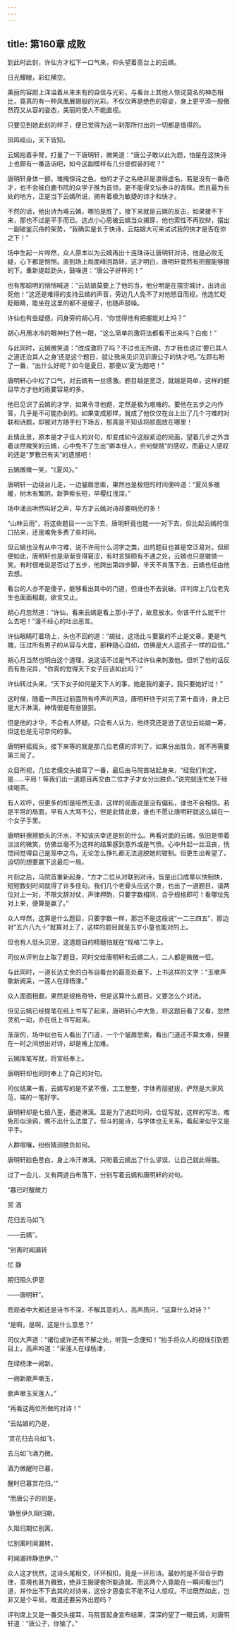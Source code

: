 ```yaml
---
---
---
```

title: 第160章 成败
---





到此时此刻，许仙方才松下一口气来，仰头望着高台上的云嫣。

日光耀眼，彩虹横空。

美丽的容颜上洋溢着从来未有的自信与光彩，与看台上其他人惊诧莫名的神态相比，竟真的有一种凤凰展翅般的光彩。不仅仅再是绝色的容姿，身上更平添一股傲然而又从容的姿态，美丽的使人不能直视。

只要见到她此刻的样子，便已觉得为这一刹那所付出的一切都是值得的。

凤鸣岐山，天下皆知。

云嫣抱着手臂，打量了一下唐明轩，微笑道：“唐公子敢以此为题，怕是在这快诗上也颇有一番造诣吧，如今这副模样有几分是假装的呢？”

唐明轩身体一颤，难掩惊诧之色。他的才子之名绝非是浪得虚名，若是没有一番奇才，也不会被白鹿书院的众学子推为首领，更不能得文坛泰斗的青睐。而且最为长处的地方，正是当下云嫣所说，拥有着极为敏捷的诗才和快才。

不然的话，他出诗为难云嫣，哪怕是胜了，接下来就是云嫣的反击，如果接不下来，那也不过是平手而已。这点小心思被云嫣当众揭穿，他也索性不再狡辩，摆出一副破釜沉舟的架势，“我确实是长于快诗，云姑娘大可来试试我的快才是否在你之下！”

场中生起一片哗然，众人原本以为云嫣再出十连珠诗让唐明轩对诗，他是必败无疑，心下都是恻恻。直到场上局面峰回路转，这才明白，唐明轩竟然有把握能够接的下。重新提起劲头，鼓噪道：“唐公子好样的！”

也有那聪明的悄悄喊道：“云姑娘莫要上了他的当，他分明是在摆空城计，出诗出死他！”这还是难得的支持云嫣的声音，旁边几人免不了对他怒目而视，他连忙眨眨眼睛，能坐在这里的都不是傻子，也随声鼓噪。

许仙也有些疑惑，问身旁的胡心月，“你觉得他有把握能对上吗？”

胡心月用冰冷的眼神扫了他一眼，“这么简单的激将法都看不出来吗？白痴！”

与此同时，云嫣微笑道：“改成激将了吗？不过也无所谓，方才我也说过‘要已其人之道还治其人之身’还是这个题目，就让我来见识见识唐公子的快才吧。”左顾右盼了一番，“出什么好呢？如今是夏日，那便以‘夏’为题吧！”

唐明轩心中松了口气，对云嫣有一丝感激。题目越是宽泛，就越是简单，这样的题目毕方才他的雨要容易的多。

他已见识了云嫣的才学，如果令寻他题，定然是极为艰难的。要他在五步之内作答，几乎是不可能办到的。如果变成那样，就成了他仅仅在台上出了几个刁难的对联和诗题，却被对方随手扫下场去，那真是不知该将颜面放在哪里！

此情此景，原本是才子佳人的对句，却变成如今这般紧迫的局面，望着几步之外含着淡然微笑的云嫣，心中免不了生出“卿本佳人，奈何做贼”的感叹，而最让人感叹的还是“罗敷已有夫”的遗憾吧！

云嫣微微一笑，“《夏风》。”

唐明轩一边绕台儿走，一边皱眉思索，果然也是极短的时间便吟道：“夏风多暖暖，树木有繁阴。新笋紫长短，早樱红浅深。”

场中涌出哄然叫好之声，毕方才云嫣对诗却要响亮的多！

“山林云雨”，将这些题目一一出下去，唐明轩竟也能一一对下去，但比起云嫣的信口拈来，还是难免多费了些时间。

但云嫣也没有从中刁难，说不许用什么词字之类，出的题目也甚是空泛易对。但即便如此，唐明轩也是渐渐变得窘涩，有时言辞颇有不通之处，云嫣也只是徽做一笑。有时很难说是否过了五步，他跨出第四步脚，半天不肯落下去，云嫣也任由他去想。

看台的人亦不是傻子，能够看出其中的门道，但谁也不去说破。评判席上几位老先生也面面相觑，欲言又止。

胡心月忽然道：“许仙，看来云嫣是看上那小子了，故意放水。你该干什么就干什么去吧！”漫不经心的吐出恶言。

许仙眼睛盯着场上，头也不回的道：“胡扯，这场比斗要赢的不止是文章，更是气魄，压过所有男子的从容与大度，那种随心自如，仿佛是大人逗孩子一样的自信。”

胡心月当然也明白这个道理，说这话不过是气不过许仙来刺激他。但听了他的话反而有些诧异，“你真的觉得天下女子应该如此吗？”

许仙转过头来，“天下女子如何是天下人的事，她是我的妻子，我只要她好过！”

这时候，随着一声压过前面所有呼声的声浪，唐明轩终于对完了第十首诗，身上已是大汗淋漓，神情很是有些狼狈。

但是他的才华，不会有人怀疑。只会有人认为，他终究还是逊了这位云姑娘一筹，但这也是无可奈何的事。

唐明轩摇摇头，接下来等的就是那几位老儒的评判了。如果分出胜负，就不再需要第三局了。

众目所视，几位老儒交头接耳了一番，最后由马院首站起身来，“经我们判定，是……平局！等我们出一道题目再交由二位才子才女分出胜负。”说完就连忙坐下继续喝茶。

有人欢呼，但更多的却是哑然无语，这样的局面说是没有偏私，谁也不会相信。若是平常的局面，早有人大骂不公，但是此情此景，谁也不愿让唐明轩就这么输在一个女子手里。

唐明轩擦擦额头的汗水，不知该庆幸还是别的什么。再看对面的云嫣，依旧是带着淡淡的微笑，仿佛丝毫不为这样的结果感到意外或是气愤。心中升起一丝沮丧，恍惚间觉得自己是笼中之鸟，无论怎么挣扎都无法逃脱她的钳制。但更生出希望了，迫切的想要嬴下这最后一局。

片刻之后，马院首重新起身，“方才二位从对联到对诗，皆是出口成章以快制快，短短数刻时间就得了许多佳句。我们几个老骨头应这个景，也出了一道题目，请两位对上一对，不限文辞对仗，声律押韵，只要字数相同，合乎规格即可！看哪位先对上来，便算是蠃了。”

众人哗然，这算是什么题目，只要字数一样，那岂不是这般说“一二三四五”，那边对“五六八九十”就算对上了，这样的题目就是五岁小童也能对的上。

但也有人低头沉思，这道题目的精髓怕就在“规格”二字上。

司仪从评判台上取了题目，同时交给唐明轩和云嫣二人，二人都是微微一怔。

与此同时，一道长达丈余的白布自看台的最高处垂下，上书这样的文字：“玉嗽声歌新阙采，一莲人在绿杨津。”

众人面面相觑，果然是规格奇特，但是这算什么题目，又要怎么个对法。

但见云嫣已经提笔在纸上书写了起来，唐明轩心中大急，将这题目看了又看，忽然灵机一动，亦在纸上书写起来。

渐渐的，场中似也有人看出了门道，一个个皱眉思索，看出门道还不算太难，但要在一时之间想出对诗，却是难上加难。

云嫣挥笔写就，将宣纸奉上。

唐明轩却也同时奉上了自己的对句。

司仪结果一看，云嫣写的是不紧不慢，工工整整，字体秀丽挺拔，俨然是大家风范，端的一笔好字。

唐明轩却是七扭八歪，墨迹淋漓。显是为了追赶时间，仓促写就，这样的写法，难免形似涂鸦，瞧不出什么法度了。但斗的是诗，与字体也无关系，看起来似乎又是平手。

人群喧嚷，纷纷猜测胜负如何。

唐明轩脸色苍白，身上冷汗淋漓，只盼着云嫣出了什么谬误，让自己就此得胜。

过了一会儿，又有两道白布落下，分别写着云嫣和唐明轩的对句。

“暮已时醒微力

赏  酒

花归去马如飞

——云嫣”。

“别离时闻漏转

忆  静

期归阻久伊思

——唐明轩”。

而观者中大都还是诗书不深，不解其意的人，高声质问，“这算什么对诗？”

“是啊，是啊，这是什么意思？”

司仪大声道：“诸位或许还有不解之处，听我一念便知！”抬手将众人的视线引到题目上，高声吟道：“采莲人在绿杨津，

在绿杨津一阙新。

一阙新歌声嗽玉，

歌声嗽玉采莲人。”

“再看这两位所做的对诗！”

“云姑娘的乃是，

‘赏花归去马如飞，

去马如飞酒力微。

酒力微醒时已暮，

醒时已暮赏花归。’”

“而唐公子的则是，

‘静思伊久阻归期，

久阻归期忆别离。

忆别离时闻漏转，

时闻漏转静思伊。’”

众人这才恍然，这诗头尾相交，环环相扣，竟是一环形诗。最妙的是不但合乎韵律，意境也甚为雅致，绝非生搬硬套所能造就。而这两个人竟能在一瞬间看出门道，并作出不下去其的对诗来，这份才思委实不能不让人惊叹。不过既然如此，岂非又是个平局，难道还要另外出题吗？

评判席上又是一番交头接耳，马院首起身宣布结果，深深的望了一眼云嫣，对唐明轩道：“唐公子，你输了。”
